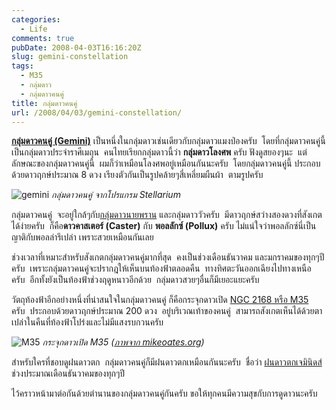 ```yaml
---
categories:
  - Life
comments: true
pubDate: 2008-04-03T16:16:20Z
slug: gemini-constellation
tags:
  - M35
  - กลุ่มดาว
  - กลุ่มดาวคนคู่
title: กลุ่มดาวคนคู่
url: /2008/04/03/gemini-constellation/
---
```


**[กลุ่มดาวคนคู่ (Gemini)](<https://en.wikipedia.org/wiki/Gemini_(constellation)>)** เป็นหนึ่งในกลุ่มดาวเช่นเดียวกับกลุ่มดาวแมงป่องครับ  โดยที่กลุ่มดาวคนคู่นี้ เป็นกลุ่มดาวประจำราศีเมถุน  คนไทยเรียกกลุ่มดาวนี้ว่า **กลุ่มดาวโลงศพ** ครับ ฟังดูสยองๆนะ  แต่ลักษณะของกลุ่มดาวคนคู่นี้  ผมก็ว่าเหมือนโลงศพอยู่เหมือนกันนะครับ  โดยกลุ่มดาวคนคู่นี้ ประกอบด้วยดาวฤกษ์ประมาณ 8 ดวง เรียงตัวกันเป็นรูปคล้ายๆสี่เหลี่ยมผืนผ้า  ตามรูปครับ

![gemini](https://armno.in.th/wp-content/uploads/2008/04/gemini-thumb.jpg)
_กลุ่มดาวคนคู่ จากโปรแกรม Stellarium_

กลุ่มดาวคนคู่  จะอยู่ใกล้ๆกับ[กลุ่มดาวนายพราน](https://armno.in.th/20071209/orion-constellation/) และกลุ่มดาววัวครับ  มีดาวฤกษ์สว่างสองดวงที่สังเกตได้ง่ายครับ  ก็คือ**ดาวคาสเตอร์ (Caster)** กับ **พอลลักซ์ (Pollux)** ครับ ไม่แน่ใจว่าพอลลักซ์นี่เป็นญาติกับพอลล่ารึเปล่า เพราะสวยเหมือนกันเลย

ช่วงเวลาที่เหมาะสำหรับสังเกตกลุ่มดาวคนคู่มากที่สุด  คงเป็นช่วงเดือนธันวาคม และมกราคมของทุกๆปีครับ  เพราะกลุ่มดาวคนคู่จะปรากฎให้เห็นบนท้องฟ้าตลอดคืน  ทางทิศตะวันออกเฉียงไปทางเหนือครับ  อีกทั้งยังเป็นท้องฟ้าช่วงฤดูหนาวอีกด้วย  กลุ่มดาวสวยๆอื่นก็มีเยอะแยะครับ

วัตถุท้องฟ้าอีกอย่างหนึ่งที่น่าสนใจในกลุ่มดาวคนคู่ ก็คือกระจุกดาวเปิด [NGC 2168 หรือ M35](http://www.astropix.com/HTML/B_WINTER/M35.HTM) ครับ  ประกอบด้วยดาวฤกษ์ประมาณ 200 ดวง  อยู่บริเวณเท้าของคนคู่  สามารถสังเกตเห็นได้ด้วยตาเปล่าในคืนที่ท้องฟ้าโปร่งและไม่มีแสงรบกวนครับ

![M35](images/m35.jpg)
_กระจุกดาวเปิด M35 ([ภาพจาก mikeoates.org](http://www.mikeoates.org/))_

สำหรับใครที่ชอบดูฝนดาวตก  กลุ่มดาวคนคู่ก็มีฝนดาวตกเหมือนกันนะครับ  ชื่อว่า [ฝนดาวตกเจมินิดส์](https://armno.in.th/20071207/geminids-meteorite/) ช่วงประมาณเดือนธันวาคมของทุกๆปี

ไว้คราวหน้ามาต่อกันด้วยตำนานของกลุ่มดาวคนคู่กันครับ ขอให้ทุกคนมีความสุขกับการดูดาวนะครับ
